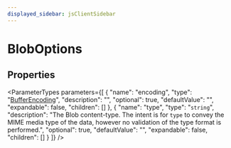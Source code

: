 ```yaml
---
displayed_sidebar: jsClientSidebar
---
```



# BlobOptions

## Properties

<ParameterTypes parameters={[
  {
    "name": "encoding",
    "type": "[BufferEncoding](../types/internal.BufferEncoding.mdx)",
    "description": "",
    "optional": true,
    "defaultValue": "",
    "expandable": false,
    "children": []
  },
  {
    "name": "type",
    "type": "`string`",
    "description": "The Blob content-type. The intent is for `type` to convey the MIME media type of the data, however no validation of the type format is performed.",
    "optional": true,
    "defaultValue": "",
    "expandable": false,
    "children": []
  }
]} />
